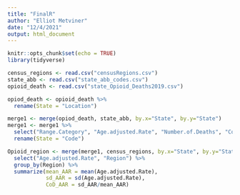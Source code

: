 ```yaml
---
title: "FinalR"
author: "Elliot Metviner"
date: "12/4/2021"
output: html_document
---
```


```r
knitr::opts_chunk$set(echo = TRUE)
library(tidyverse)
```


```r
census_regions <- read.csv("censusRegions.csv")
state_abb <- read.csv("state_abb_codes.csv")
opioid_death <- read.csv("state_Opioid_Deaths2019.csv")
```

```r
opiod_death <- opioid_death %>%
  rename(State = "Location")
```

```r
merge1 <- merge(opiod_death, state_abb, by.x="State", by.y="State")
merge1 <- merge1 %>%
  select("Range.Category", "Age.adjusted.Rate", "Number.of.Deaths", "Code") %>%
  rename(State = "Code")

```

```r
Opioid_region <- merge(merge1, census_regions, by.x="State", by.y="State") %>%
  select("Age.adjusted.Rate", "Region") %>%
  group_by(Region) %>%
  summarize(mean_AAR = mean(Age.adjusted.Rate),
            sd_AAR = sd(Age.adjusted.Rate),
            CoD_AAR = sd_AAR/mean_AAR) 
```





